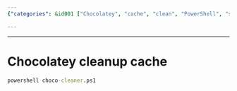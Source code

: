 ```yaml
---
{"categories": &id001 ["Chocolatey", "cache", "clean", "PowerShell", "script", "instructions"], "category": "Chocolatey", "date": "2023-11-06 14:19:58", "description": "This text provides instructions on how to clean up Chocolatey's cache by running a PowerShell script called 'choco-cleaner.ps1'.", "tags": *id001, "title": "How to Clean Up Chocolatey's Cache with the choco-cleaner.ps1 Script"}

---
```


------

# Chocolatey cleanup cache
```cmd
powershell choco-cleaner.ps1

```

